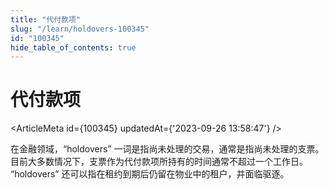 ```yaml
---
title: "代付款项"
slug: "/learn/holdovers-100345"
id: "100345"
hide_table_of_contents: true
---
```



# 代付款项

<ArticleMeta id={100345} updatedAt={'2023-09-26 13:58:47'} />
<div className='border-solid border-b border-t-0 my-4 border-[var(--ifm-color-gray-300)]' />

在金融领域，“holdovers” 一词是指尚未处理的交易，通常是指尚未处理的支票。目前大多数情况下，支票作为代付款项所持有的时间通常不超过一个工作日。 “holdovers” 还可以指在租约到期后仍留在物业中的租户，并面临驱逐。
